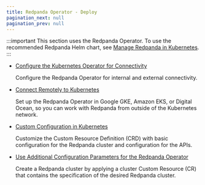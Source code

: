 ```yaml
---
title: Redpanda Operator - Deploy
pagination_next: null
pagination_prev: null
---
```


<head>
    <meta name="title" content="Redpanda BYOC Cloud"/>
    <meta name="description" content="Redpanda BYOC Cloud Deployment"/>
</head>

:::important
This section uses the Redpanda Operator. To use the recommended Redpanda Helm chart, see [Manage Redpanda in Kubernetes](../../../manage/kubernetes).
:::


- [Configure the Kubernetes Operator for Connectivity](../../redpanda-operator/kubernetes-connectivity)

   Configure the Redpanda Operator for internal and external connectivity. 

- [Connect Remotely to Kubernetes](../../redpanda-operator/kubernetes-external-connect)

   Set up the Redpanda Operator in Google GKE, Amazon EKS, or Digital Ocean, so you can work with Redpanda from outside of the Kubernetes network.

- [Custom Configuration in Kubernetes](../../redpanda-operator/kubernetes-additional-config)

   Customize the Custom Resource Definition (CRD) with basic configuration for the Redpanda cluster and configuration for the APIs.

- [Use Additional Configuration Parameters for the Redpanda Operator](../../redpanda-operator/arbitrary-configuration)

   Create a Redpanda cluster by applying a cluster Custom Resource (CR) that contains the specification of the desired Redpanda cluster. 
